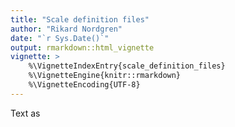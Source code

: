 ```yaml
---
title: "Scale definition files"
author: "Rikard Nordgren"
date: "`r Sys.Date()`"
output: rmarkdown::html_vignette
vignette: >
    %\VignetteIndexEntry{scale_definition_files}
    %\VignetteEngine{knitr::rmarkdown}
    %\VignetteEncoding{UTF-8}
---
```


Text as
